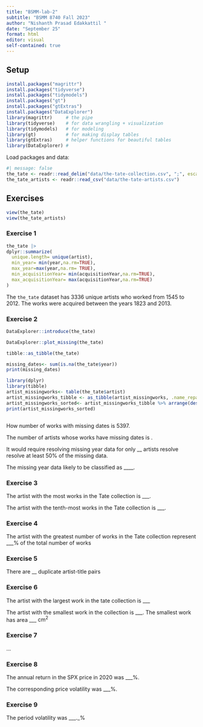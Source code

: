```yaml
---
title: "BSMM-lab-2"
subtitle: "BSMM 8740 Fall 2023"
author: "Nishanth Prasad Edakkattil "
date: "September 25"
format: html
editor: visual
self-contained: true
---
```


## Setup

```r
install.packages("magrittr")
install.packages("tidyverse")
install.packages("tidymodels")
install.packages("gt")
install.packages("gtExtras")
install.packages("DataExplorer")
library(magrittr)     # the pipe
library(tidyverse)    # for data wrangling + visualization
library(tidymodels)   # for modeling
library(gt)           # for making display tables
library(gtExtras)     # helper functions for beautiful tables
library(DataExplorer) #
```

Load packages and data:

```r
#| message: false
the_tate <- readr::read_delim("data/the-tate-collection.csv", ";", escape_double = FALSE, trim_ws = TRUE)
the_tate_artists <- readr::read_csv("data/the-tate-artists.csv")

```

## Exercises

```r
view(the_tate)
view(the_tate_artists)
```

### Exercise 1

```r
the_tate |>
dplyr::summarize(
  unique.length= unique(artist),
  min_year= min(year,na.rm=TRUE),
  max_year=max(year,na.rm= TRUE),
  min_acquisitionYear= min(acquisitionYear,na.rm=TRUE),
  max_acquisitionYear= max(acquisitionYear,na.rm=TRUE)
)
```

The `the_tate` dataset has 3336 unique artists who worked from 1545 to 2012. The works were acquired between the years 1823 and 2013.

### Exercise 2

```r
DataExplorer::introduce(the_tate)

```

```r
DataExplorer::plot_missing(the_tate)
```

```r

tibble::as_tibble(the_tate)
```

```r
missing_dates<- sum(is.na(the_tate$year))
print(missing_dates)
```

```r

library(dplyr)
library(tibble)
artist_missingworks<- table(the_tate$artist)
artist_missingworks_tibble <- as_tibble(artist_missingworks, .name_repair = "minimal") 
artist_missingworks_sorted<- artist_missingworks_tibble %>% arrange(desc(artist_missingworks_tibble))
print(artist_missingworks_sorted)



```

How number of works with missing dates is 5397.

The number of artists whose works have missing dates is .

It would require resolving missing year data for only \_\_ artists resolve resolve at least 50% of the missing data.

The missing year data likely to be classified as \_\_\_\_.

### Exercise 3

The artist with the most works in the Tate collection is \_\_\_.

The artist with the tenth-most works in the Tate collection is \_\_\_.

### Exercise 4

The artist with the greatest number of works in the Tate collection represent \_\_\_% of the total number of works

### Exercise 5

There are \_\_ duplicate artist-title pairs

### Exercise 6

The artist with the largest work in the tate collection is \_\_\_

The artist with the smallest work in the collection is \_\_\_. The smallest work has area \_\_\_ $\text{cm}^2$

### Exercise 7

...

### Exercise 8

The annual return in the SPX price in 2020 was \_\_\_%.

The corresponding price volatility was \_\_\_%.

### Exercise 9

The period volatility was \_\_\_.\_%

### 
